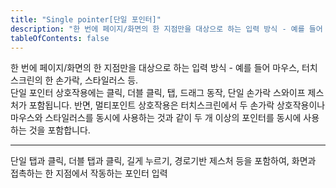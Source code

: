 ```yaml
---
title: "Single pointer[단일 포인터]"
description: "한 번에 페이지/화면의 한 지점만을 대상으로 하는 입력 방식 - 예를 들어 마우스, 터치스크린의 한 손가락, 스타일러스 등"
tableOfContents: false
---
```


<Badge text="2024년 12월 12일 기준" variant="caution" size="large" />
한 번에 페이지/화면의 한 지점만을 대상으로 하는 입력 방식 - 예를 들어 마우스, 터치스크린의 한 손가락, 스타일러스 등.

<Aside title="참고">
단일 포인터 상호작용에는 클릭, 더블 클릭, 탭, 드래그 동작, 단일 손가락 스와이프 제스처가 포함됩니다. 반면, 멀티포인트 상호작용은 터치스크린에서 두 손가락 상호작용이나 마우스와 스타일러스를 동시에 사용하는 것과 같이 두 개 이상의 포인터를 동시에 사용하는 것을 포함합니다.
</Aside>


* * *

<Badge text="2023년 10월 5일 기준" variant="note" size="large" />

단일 탭과 클릭, 더블 탭과 클릭, 길게 누르기, 경로기반 제스처 등을 포함하여, 화면과 접촉하는 한 지점에서 작동하는 포인터 입력
